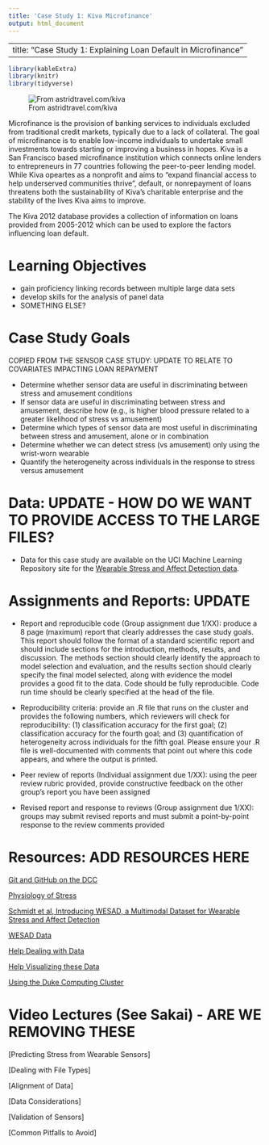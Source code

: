 ```yaml
---
title: 'Case Study 1: Kiva Microfinance'
output: html_document
---
```


---
title: "Case Study 1: Explaining Loan Default in Microfinance"
---

```r
library(kableExtra)
library(knitr)
library(tidyverse)
```

![From astridtravel.com/kiva](images/Kiva_lady.jpg)

Microfinance is the provision of banking services to individuals excluded from traditional credit markets, typically due to a lack of collateral. The goal of microfinance is to enable low-income individuals to undertake small investments towards starting or improving a business in hopes. Kiva is a San Francisco based microfinance institution which connects online lenders to entrepreneurs in 77 countries following the peer-to-peer lending model. While Kiva opeartes as a nonprofit and aims to "expand financial access to help underserved communities thrive", default, or nonrepayment of loans threatens both the sustainability of Kiva's charitable enterprise and the stability of the lives Kiva aims to improve.

The Kiva 2012 database provides a collection of information on loans provided from 2005-2012 which can be used to explore the factors influencing loan default.

# Learning Objectives

-   gain proficiency linking records between multiple large data sets
-   develop skills for the analysis of panel data
-   SOMETHING ELSE?

# Case Study Goals

COPIED FROM THE SENSOR CASE STUDY: UPDATE TO RELATE TO COVARIATES IMPACTING LOAN REPAYMENT

-   Determine whether sensor data are useful in discriminating between stress and amusement conditions
-   If sensor data are useful in discriminating between stress and amusement, describe how (e.g., is higher blood pressure related to a greater likelihood of stress vs amusement)
-   Determine which types of sensor data are most useful in discriminating between stress and amusement, alone or in combination
-   Determine whether we can detect stress (vs amusement) only using the wrist-worn wearable
-   Quantify the heterogeneity across individuals in the response to stress versus amusement

# Data: UPDATE - HOW DO WE WANT TO PROVIDE ACCESS TO THE LARGE FILES?

-   Data for this case study are available on the UCI Machine Learning Repository site for the [Wearable Stress and Affect Detection data](https://archive.ics.uci.edu/ml/datasets/WESAD+%28Wearable+Stress+and+Affect+Detection%29).

# Assignments and Reports: UPDATE

-   Report and reproducible code (Group assignment due 1/XX): produce a 8 page (maximum) report that clearly addresses the case study goals. This report should follow the format of a standard scientific report and should include sections for the introduction, methods, results, and discussion. The methods section should clearly identify the approach to model selection and evaluation, and the results section should clearly specify the final model selected, along with evidence the model provides a good fit to the data. Code should be fully reproducible. Code run time should be clearly specified at the head of the file.

-   Reproducibility criteria: provide an .R file that runs on the cluster and provides the following numbers, which reviewers will check for reproducibility: (1) classification accuracy for the first goal; (2) classification accuracy for the fourth goal; and (3) quantification of heterogeneity across individuals for the fifth goal. Please ensure your .R file is well-documented with comments that point out where this code appears, and where the output is printed.

-   Peer review of reports (Individual assignment due 1/XX): using the peer review rubric provided, provide constructive feedback on the other group's report you have been assigned

-   Revised report and response to reviews (Group assignment due 1/XX): groups may submit revised reports and must submit a point-by-point response to the review comments provided

# Resources: ADD RESOURCES HERE

[Git and GitHub on the DCC](decks/gitdcc.html)

[Physiology of Stress](https://samples.jblearning.com/0763740411/Ch%202_Seaward_Managing%20Stress_5e.pdf)

[Schmidt et al, Introducing WESAD, a Multimodal Dataset for Wearable Stress and Affect Detection](https://doi.org/10.1145/3242969.3242985)

[WESAD Data](https://archive.ics.uci.edu/ml/datasets/WESAD%20%28Wearable%20Stress%20and%20Affect%20Detection%29)

[Help Dealing with Data](https://github.com/brinnaebent/Examples_WESAD)

[Help Visualizing these Data](https://github.com/Big-Ideas-Lab/DBDP/tree/master/DigitalBiomarkers-ExploratoryDataAnalysis/MissingDataAnalysis)

[Using the Duke Computing Cluster](https://rc.duke.edu/dcc/dcc-user-guide/#toc_0)

# Video Lectures (See Sakai) - ARE WE REMOVING THESE

[Predicting Stress from Wearable Sensors]

[Dealing with File Types]

[Alignment of Data]

[Data Considerations]

[Validation of Sensors]

[Common Pitfalls to Avoid]
